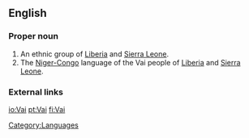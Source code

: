 {{see|vai|vải}}
==English==
{{wikipedia}}
===Proper noun===
{{en-proper noun}}

# An ethnic group of [[Liberia]] and [[Sierra Leone]].
# The [[Niger-Congo]] language of the Vai people of [[Liberia]] and [[Sierra Leone]].

===External links===
{{ethnologue|code=vai}}

[[Category:Languages]]

[[io:Vai]]
[[pt:Vai]]
[[fi:Vai]]
